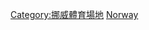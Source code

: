 {{Commons cat|Indoor arenas in Norway}}

[[Category:挪威體育場地|Category:挪威體育場地]]
[[Category:各國室內體育館|Norway]]